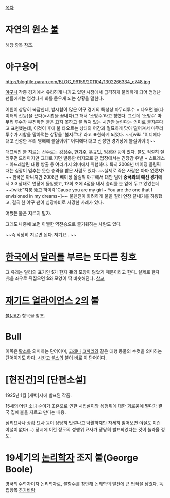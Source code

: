 [[목차]]
= 자연의 원소 [[불]] =
해당 항목 참조.

= 야구용어 =
http://blogfile.paran.com/BLOG_99159/201104/1302266334_c748.jpg

[[야구]]나 각종 경기에서 유리하게 나가고 있던 시점에서 급격하게 불리하게 되어 엄청난 팬들에게는 엄청나게 화를 돋우게 되는 상황을 말한다. 

어원이 상당히 복잡한데, 밤시합이 많은 야구 경기의 특성상 마무리투수 = 나오면 불(나이터의 전등)을 끈다(=시합을 끝내다)고 해서 '소방수'라고 칭했다. 그런데 '소방수' 마무리 투수가 부진하면 불은 끄지 못하고 불 켜져 있는 시간만 늘린다는 의미로 불지른다고 표현했는데, 이것이 후에 불 타오르는 상태의 어감과 절묘하게 맞아 떨어져서 마무리 투수가 시합을 말아먹는 상황을 '불지르다' 라고 표현하게 되었다. ~~[wiki:"어디에다 대고 신성한 우리 영해에 불질이야" 어디에다 대고 신성한 경기장에 불질이야!!]~~

대표적인 불 지르는 선수로는 [[강상수]], [[한기주]], [[우규민]], [[임경완]] 등이 있다. 불도 적절히 질러주면 드라마지만 그대로 지면 열통만 터지므로 팬 입장에서는 긴장감 유발 + 스트레스 + 아드레날린 대량 방출 등 여러가지 의미에서 위험하다. 특히 2008년 베이징 올림픽 때는 심장이 멈추는 듯한 충격을 받은 사람도 있다. ~~실제로 죽은 사람은 아마 없겠지?~~ 한국은 아니지만 2008년 베이징 올림픽 야구에서 대만 팀이 '''중국과의 예선 경기'''에서 3:3 상태로 연장에 돌입했고, 12회 초에 4점을 내서 승리를 눈 앞에 두고 있었는데 ~~[wiki:"지붕 뚫고 하이킥"Cause you are my girl~ You are the one that I envisioned in my dreams~]~~ 불펜진이 화려하게 불을 질러 연장 끝내기를 허용했고, 결국 한 야구 팬이 심장마비로 사망한 사례가 있다.

어쨌든 불은 지르지 말자.

그래도 나중에 보면 아찔한 역전승으로 즐거워하는 사람도 있다.

~~즉 적당히 지르면 된다. 저기요...~~

= [[한국]]에서 [[달러]]를 부르는 또다른 칭호 =
그 유래는 달러의 표기인 $가 한자 弗와 모양이 닮았기 때문이라고 한다. 실제로 한자 弗을 좌우로 뒤집으면 $와 모양이 딱 비슷해진다. [http://ko.wikipedia.org/wiki/%EB%AF%B8%EA%B5%AD_%EB%8B%AC%EB%9F%AC 참고]

= [[재기드 얼라이언스 2]]의 불 =
[[불(JA2)]] 항목을 참조.

= Bull =
이쪽은 [[황소]]를 의미하는 단어이며, [[고래]]나 [[코끼리]]와 같은 대형 동물의 수컷을 의미하는 단어이기도 하다. [[시카고 불스]]의 불이 바로 이 단어이다.

= [현진건]의 [단편소설] =
1925년 1월 [개벽]지에 발표된 작품.

15세의 어린 소녀 순이가 조혼으로 인한 시집살이와 성행위에 대한 괴로움에 떨다가 결국 집에 불을 지르고 만다는 내용.

심리묘사나 상황 묘사 등이 상당히 맛깔나고 탁월하지만 자세히 읽어보면 야설도 이런 야설이 없다(...) 당시에 이런 정도의 성행위 묘사가 당당히 발표되었다는 것이 놀라울 정도.

= 19세기의 [[논리학자]] 조지 불(George Boole) =
영국의 수학자이자 논리학자로, 불함수를 창안해 논리학의 발전에 큰 업적을 남겼다.
독립항목 [[추가바람]]
